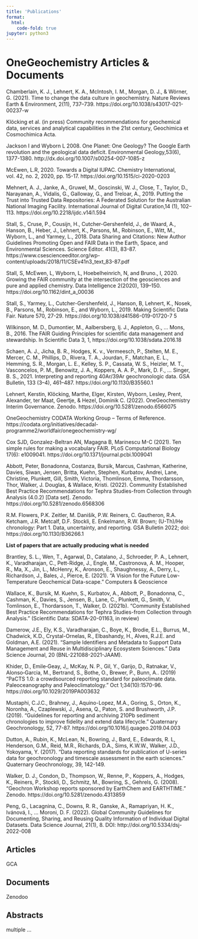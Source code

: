 ```yaml
---
title: 'Publications'
format:
  html:
    code-fold: true
jupyter: python3
---
```


# OneGeochemistry Articles & Documents
Chamberlain, K. J., Lehnert, K. A., McIntosh, I. M., Morgan, D. J., & Wörner, G. (2021). Time to change the data culture in geochemistry. Nature Reviews Earth & Environment, 2(11), 737–739. https://doi.org/10.1038/s43017-021-00237-w

Klöcking et al. (in press) Community recommendations for geochemical data, services and analytical capabilities in the 21st century, Geochimica et Cosmochimica Acta.

Jackson I and Wyborn L 2008. One Planet: One Geology? The Google Earth revolution and the geological data deficit. Environmental Geology,53(6), 1377-1380. http://dx.doi.org/10.1007/s00254-007-1085-z

McEwen, L.R, 2020. Towards a Digital IUPAC. Chemistry International, vol. 42, no. 2, 2020, pp. 15-17. https://doi.org/10.1515/ci-2020-0203

Mehnert, A. J., Janke, A., Gruwel, M., Goscinski, W. J., Close, T., Taylor, D., Narayanan, A., Vidalis, G., Galloway, G., and Treloar, A., 2019. Putting the Trust into Trusted Data Repositories: A Federated Solution for the Australian National Imaging Facility. International Journal of Digital Curation,14 (1), 102–113. https://doi.org/10.2218/ijdc.v14i1.594

Stall, S., Cruse, P., Cousijn, H., Cutcher-Gershenfeld, J., de Waard, A., Hanson, B., Heber, J., Lehnert, K., Parsons, M., Robinson, E., Witt, M., Wyborn, L., and Yarmey, L., 2018. Data Sharing and Citations: New Author Guidelines Promoting Open and FAIR Data in the Earth, Space, and Environmental Sciences. Science Editor. 41(3), 83-87. https://www.csescienceeditor.org/wp-content/uploads/2018/11/CSEv41n3_text_83-87.pdf

Stall, S, McEwen, L, Wyborn, L, Hoebelheinrich, N, and Bruno., I, 2020. Growing the FAIR community at the intersection of the geosciences and pure and applied chemistry. Data Intelligence 2(2020), 139–150. https://doi.org/10.1162/dint_a_00036

Stall, S., Yarmey, L., Cutcher-Gershenfeld, J., Hanson, B, Lehnert, K., Nosek, B., Parsons, M., Robinson, E., and Wyborn, L., 2019. Making Scientific Data Fair. Nature 570, 27-29. https://doi.org/10.1038/d41586-019-01720-7 5

Wilkinson, M. D., Dumontier, M., Aalbersberg, Ij. J., Appleton, G., … Mons, B., 2016. The FAIR Guiding Principles for scientific data management and stewardship. In Scientific Data 3, 1, https://doi.org/10.1038/sdata.2016.18 

Schaen, A. J., Jicha, B. R., Hodges, K. v., Vermeesch, P., Stelten, M. E., Mercer, C. M., Phillips, D., Rivera, T. A., Jourdan, F., Matchan, E. L., Hemming, S. R., Morgan, L. E., Kelley, S. P., Cassata, W. S., Heizler, M. T., Vasconcelos, P. M., Benowitz, J. A., Koppers, A. A. P., Mark, D. F., … Singer, B. S., 2021. Interpreting and reporting 40Ar/39Ar geochronologic data. GSA Bulletin, 133 (3–4), 461–487. https://doi.org/10.1130/B35560.1

Lehnert, Kerstin, Klöcking, Marthe, Elger, Kirsten, Wyborn, Lesley, Prent, Alexander, ter Maat, Geertje, & Hezel, Dominik C. (2022). OneGeochemistry Interim Governance. Zenodo. https://doi.org/10.5281/zenodo.6566075 

OneGeochemistry CODATA Working Group – Terms of Reference. https://codata.org/initiatives/decadal-programme2/worldfair/onegeochemistry-wg/ 

Cox SJD, Gonzalez-Beltran AN, Magagna B, Marinescu M-C (2021). Ten simple rules for making a vocabulary FAIR. PLoS Computational Biology 17(6): e1009041. https://doi.org/10.1371/journal.pcbi.1009041 

Abbott, Peter, Bonadonna, Costanza, Bursik, Marcus, Cashman, Katherine, Davies, Siwan, Jensen, Britta, Kuehn, Stephen, Kurbatov, Andrei, Lane, Christine, Plunkett, Gill, Smith, Victoria, Thomlinson, Emma, Thordarsson, Thor, Walker, J. Douglas, & Wallace, Kristi. (2022). Community Established Best Practice Recommendations for Tephra Studies-from Collection through Analysis (4.0.2) [Data set]. Zenodo. https://doi.org/10.5281/zenodo.6568306 

R.M. Flowers, P.K. Zeitler, M. Danišík, P.W. Reiners, C. Gautheron, R.A. Ketcham, J.R. Metcalf, D.F. Stockli, E. Enkelmann, R.W. Brown; (U-Th)/He chronology: Part 1. Data, uncertainty, and reporting. GSA Bulletin 2022; doi: https://doi.org/10.1130/B36266.1 


**List of papers that are actually producing what is needed**

Brantley, S. L., Wen, T., Agarwal, D., Catalano, J., Schroeder, P. A., Lehnert, K., Varadharajan, C., Pett-Ridge, J., Engle, M., Castronova, A. M., Hooper, R., Ma, X., Jin, L., McHenry, K., Aronson, E., Shaughnessy, A., Derry, L., Richardson, J., Bales, J., Pierce, E. (2021). “A Vision for the Future Low-Temperature Geochemical Data-scape.” Computers & Geoscience

Wallace, K., Bursik, M. Kuehn, S., Kurbatov, A., Abbott, P., Bonadonna, C., Cashman, K., Davies, S., Jensen, B., Lane, C., Plunkett, G., Smith, V. Tomlinson, E., Thordarsson, T., Walker, D. (2021b). “Community Established Best Practice Recommendations for Tephra Studies-from Collection through Analysis.” (Scientific Data: SDATA-20-01163, in review)

Damerow, J.E., Ely, K.S., Varadharajan, C., Boye, K., Brodie, E.L., Burrus, M., Chadwick, K.D., Crystal-Ornelas, R., Elbashandy, H., Alves, R.J.E. and Goldman, A.E. (2021). “Sample Identifiers and Metadata to Support Data Management and Reuse in Multidisciplinary Ecosystem Sciences.” Data Science Journal, 20 (BNL-221088-2021-JAAM).

Khider, D., Emile‐Geay, J,, McKay, N. P., Gil, Y., Garijo, D., Ratnakar, V., Alonso‐Garcia, M., Bertrand, S., Bothe, O., Brewer, P., Bunn, A.. (2019) “PaCTS 1.0: a crowdsourced reporting standard for paleoclimate data. Paleoceanography and Paleoclimatology.” Oct 1;34(10):1570-96. https://doi.org/10.1029/2019PA003632

Mustaphi, C.J.C., Brahney, J., Aquino-Lopez, M.A., Goring, S., Orton, K., Noronha, A., Czaplewski, J., Asena, Q., Paton, S. and Brushworth, J.P. (2019). “Guidelines for reporting and archiving 210Pb sediment chronologies to improve fidelity and extend data lifecycle.” Quaternary Geochronology, 52, 77-87. https://doi.org/10.1016/j.quageo.2019.04.003

Dutton, A., Rubin, K., McLean, N., Bowring, J., Bard, E., Edwards, R. L, Henderson, G.M., Reid, M.R., Richards, D.A., Sims, K.W.W., Walker, J.D., Yokoyama, Y. (2017). “Data reporting standards for publication of U-series data for geochronology and timescale assessment in the earth sciences.” Quaternary Geochronology, 39, 142-149.

Walker, D. J., Condon, D., Thompson, W., Renne, P., Koppers, A., Hodges, K., Reiners, P., Stockli, D., Schmitz, M., Bowring, S., Gehrels, G. (2008). “Geochron Workshop reports sponsored by EarthChem and EARTHTIME.” Zenodo. https://doi.org/10.5281/zenodo.4313859

Peng, G., Lacagnina, C., Downs, R. R., Ganske, A., Ramapriyan, H. K., Ivánová, I., … Moroni, D. F. (2022). Global Community Guidelines for Documenting, Sharing, and Reusing Quality Information of Individual Digital Datasets. Data Science Journal, 21(1), 8. DOI: http://doi.org/10.5334/dsj-2022-008


## Articles
GCA

## Documents
Zenodoo

## Abstracts
multiple ...
